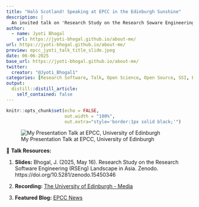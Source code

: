 ```yaml
---
title: "Halò Scotland! Speaking at EPCC in the Edinburgh Sunshine"
description: |
  An invited talk on 'Research Study on the Research Soware Engineering (RSEng) Landscape in Asia' at the EPCC, University of Edinburgh, in-person in May 2025.
author:
  - name: Jyoti Bhogal
    url: https://jyoti-bhogal.github.io/about-me/
url: https://jyoti-bhogal.github.io/about-me/
preview: epcc_jyoti_talk_title_slide.jpeg
date: 06-06-2025
base_url: https://jyoti-bhogal.github.io/about-me/
twitter:
  creator: "@Jyoti_Bhogal1"
categories: [Research Software, Talk, Open Science, Open Source, SSI, EPCC, Edinburgh, Scotland, United Kingdom, In Person] 
output:
  distill::distill_article:
    self_contained: false
---
```

  
  
```r
knitr::opts_chunk$set(echo = FALSE,
                      out.width = "100%",
                      out.extra="style='border:1px solid black;'")
```

![My Presentation Talk at EPCC, University of Edinburgh](epcc_jyoti_talk_title_slide.jpeg)

🔑 **Talk Resources:** 

1. **Slides:** Bhogal, J. (2025, May 16). Research Study on the Research Software Engineering (RSEng) Landscape in Asia. Zenodo. https://doi.org/10.5281/zenodo.15450346 

2. **Recording:** [The University of Edinburgh - Media](https://media.ed.ac.uk/media/1_p5zlw3k3?kalturaStartTime=1610) 

3. **Featured Blog:** [EPCC News](https://www.epcc.ed.ac.uk/whats-happening/articles/investigating-research-software-engineering-landscape-asia)
